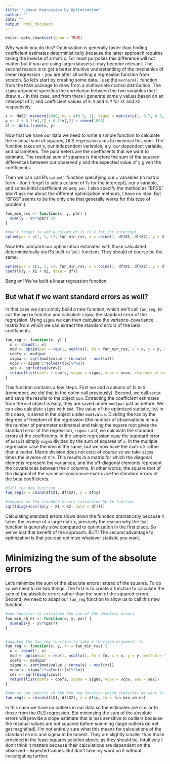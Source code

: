 ```yaml
---
title: "Linear Regression by Optimization"
author: ""
date: ""
output: html_document
---
```


```r
knitr::opts_chunk$set(echo = TRUE)
```



Why would you do this?  Optimization is generally faster than finding coefficient estimates deterministically because the latter approach requires taking the inverse of a matrix.  For most purposes this difference will not matter, but if you are using large datasets it may become relevant.  The second reason is to get a better intuitive understanding of the mechanics of linear regression - you are after all writing a regression function from scratch.  So let's start by creating some data.  I use the ```mvrnorm()``` function from the ```MASS``` package to draw from a multivariate normal distribution.  The ```sigma``` argument specifies the correlation between the two variables that I draw, ```0.7``` in this case, and from there I generate some y values based on an intercept of ```2```, and coefficient values of ```0.3``` and ```0.7``` for ```X1``` and ```X2``` respectively.  


```r
x <- MASS::mvrnorm(1000, mu = c(0.5, 1), Sigma = matrix(c(1, 0.7, 0.7, 1), ncol = 2)) 
y <- 2 + 0.3*x[,1] + 0.7*x[,2] + rnorm(1000)
df <- data.frame(x, y)
```



Now that we have our data we need to write a simple function to calculate the residual sum of squares, OLS regression aims to minimize this sum.  The function takes an x, our independent variables, a y, our dependent variable, and parameters.  The parameters are the coefficients that we want to estimate.  The residual sum of squares is therefore the sum of the squared differences between our observed y and the expected value of y given the coefficients.  

Then we can call R's ```optim()``` function specifying our ```x``` variables (in matrix form - don't forget to add a column of 1s for the intercept), our ```y``` variable, and some initial coefficient values, ```par```.  I also specify the method as "BFGS" (don't ask me about the different optimization methods, I have no idea.  But "BFGS" seems to be the only one that generally works for this type of problem.). 



``` r
fun_min_rss <- function(x, y, par) {
  sum((y - x%*%par)^2)
}

#don't forget to add a column of 1s to X for the intercept
optim(par = c(1, 1, 1), fun_min_rss, x = cbind(1, df$X1, df$X2), y = df$y, method = "BFGS")
```




Now let's compare our optimization estimates with those calculated deterministically via R's built-in ```lm()``` function.  They should of course be the same:


```r
optim(par = c(1, 1, 1), fun_min_rss, x = cbind(1, df$X1, df$X2), y = df$y, method = "BFGS")$par
coef(lm(y ~ X1 + X2, data = df))
```


Bang on!  We've built a linear regression function.  



## But what if we want standard errors as well?

In that case we can simply build a new function, which we'll call ```fun_reg```, to call the ```optim``` function and calculate ```sigma```, the standard error of the regression.  Using ```sigma``` we can then calculate the variance-covariance matrix from which we can extract the standard errors of the beta coefficients. 

```r
fun_reg <- function(x, y) {
  x <- cbind(1, x)
  mod <- optim(par = rep(1, ncol(x)), fn = fun_min_rss, x = x, y = y, method = "BFGS")
  coefs <- mod$par
  sigma <- sqrt(mod$value / (nrow(x) - ncol(x)))
  vcov <- sigma^2*solve((t(x)%*%x))
  ses <- sqrt(diag(vcov))
  return(list(coefs = coefs, sigma = sigma, vcov = vcov, standard_errors = ses))
}

```



This function contains a few steps.  First we add a column of 1s to ```X``` (remember, we did that in the optim call previously).  Second, we call ```optim``` and save the results to the object ```mod```.  Extracting the coefficient estimates from the ```mod``` object is easy, they are saved under ```mod$par``` just as before.  We can also calculate ```sigma``` with ```mod```.  The value of the optimized statistic, ```RSS``` in this case, is saved in the object under ```mod$value```.  Dividing the ```RSS``` by the degrees of freedom of the regression (the number of observations minus the number of parameter estimates) and taking the square root gives the standard error of the regression, ```sigma```.  Last, we calculate the standard errors of the coefficients.  In the simple regression case the standard error of ```beta``` is simply ```sigma``` divided by the sum of squares of ```x```.  In the multiple regression case the idea is the same, but we now have the matrix ```X``` rather than a vector.  Matrix division does not exist of course so we take ```sigma``` times the inverse of ```X'X```.  This results in a matrix for which the diagonal elements represent the variances, and the off-diagonal elements represent the covariances between the ```X``` columns.  In other words, the square root of the diagonal of the variance-covariance matrix are the standard errors of the beta coefficients.  


```r
#Call the new function
fun_reg(x = cbind(df$X1, df$X2), y = df$y)

#compare to the standard errors calculated by lm function
sqrt(diag(vcov(lm(y ~ X1 + X2, data = df))))
```



Calculating standard errors slows down the function dramatically because it takes the inverse of a large matrix, precisely the reason why the ```lm()``` function is generally slow compared to optimization in the first place.  So we've lost that benefit of the approach.  BUT!  The second advantage to optimzation is that you can optimize whatever statistic you want.  


# Minimizing the sum of the absolute errors
Let's minimize the sum of the absolute errors instead of the squares.  To do so we need to do two things.  The first is to create a function to calculate the sum of the absolute errors rather than the sum of the squared errors.  Second, we need to adapt our ```fun_reg``` function to allow us to call this new function.  


```r
#new function to calculate the sum of the absolute errors
fun_min_ab_er <- function(x, y, par) {
  sum(abs(y - x%*%par))
}


#adapted the fun_reg function to take a function argument, fn
fun_reg <- function(x, y, fn = fun_min_rss) { 
  x <- cbind(1, x)
  mod <- optim(par = rep(1, ncol(x)), fn = fn, x = x, y = y, method = "BFGS")
  coefs <- mod$par
  sigma <- sqrt(mod$value / (nrow(x) - ncol(x)))
  vcov <- sigma^2*solve((t(x)%*%x))
  ses <- sqrt(diag(vcov))
  return(list(coefs = coefs, sigma = sigma, vcov = vcov, ses = ses))
}

#now we can specify in the fun_reg function which statistic we want to minimize
fun_reg(x = cbind(df$X1, df$X2), y = df$y, fn = fun_min_ab_er)
```


In this case we have no outliers in our data so the estimates are similar to those from the OLS regression.  But minimzing the sum of the absolute errors will provide a slope estimate that is less sensitive to outliers because the residual values are not squared before summing (large outliers do not get magnified).  I'm not entirely sure what this means for calculations of the standard errors and sigma to be honest.  They are slightly smaller than those provided in the least-squares solution above, as they should be.  Intuitively I don't think it matters because their calculations are dependent on the observed - expected values.  But don't take my word on it without investigating further.  


